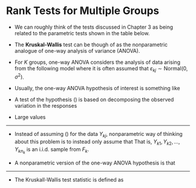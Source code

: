 # Rank Tests for Multiple Groups {#krusk-wallis}

* We can roughly think of the tests discussed in Chapter 3
as being related to the parametric tests shown in the table below.


* The **Kruskal-Wallis** test can be though of as the
nonparametric analogue of one-way analysis of variance (ANOVA).

* For $K$ groups, one-way ANOVA considers the analysis of data
arising from the following model
\begin{equation}
Y_{kj} = \mu_{k} + \varepsilon_{kj}, \qquad j=1,\ldots, n_{k}; k=1,\ldots,K  \nonumber
\end{equation}
where it is often assumed that $\varepsilon_{kj} \sim \textrm{Normal}(0, \sigma^{2})$.


* Usually, the one-way ANOVA hypothesis of interest is something like
\begin{equation}
H_{0}: \mu_{1} = \mu_{2} = \ldots = \mu_{K}
\end{equation}

* A test of the hypothesis () is based on decomposing the observed variation in
the responses
\begin{eqnarray}
\sum_{k=1}^{K}\sum_{j=1}^{n_{k}} (Y_{kj} - \bar{Y}_{..})^{2} &=& \sum_{k=1}^{K}\sum_{j=1}^{n_{k}} (\bar{Y}_{k.} - \bar{Y}_{..})^{2} + \sum_{k=1}^{K}\sum_{j=1}^{n_{k}} (Y_{kj} - \bar{Y}_{k.})^{2} \nonumber \\
&=& \sum_{k=1}^{K} n_{k} (\bar{Y}_{k.} - \bar{Y}_{..})^{2} + \sum_{k=1}^{K}\sum_{j=1}^{n_{k}} (Y_{kj} - \bar{Y}_{k.})^{2} \nonumber \\
\end{eqnarray}

* Large values 

---

* Instead of assuming () for the data $Y_{kj}$, nonparametric way of thinking
about this problem is to instead only assume that
\begin{equation}
Y_{kj} \sim F_{k}
\end{equation}
That is, $Y_{k1}, Y_{k2}, \ldots, Y_{kn_{k}}$ is an i.i.d. sample from $F_{k}$. 


* A nonparametric version of the one-way ANOVA hypothesis is that
\begin{equation}
F_{1} = F_{2} = \ldots = F_{K}
\end{equation}

---

* The Kruskall-Wallis test statistic is defined as
\begin{equation}
KW_{n} = \frac{12}{N(N-1)}\sum_{k=1}^{K} n_{k}\Big( \bar{R}_{k.} - \frac{N + 1}{2} \Big)
\end{equation}